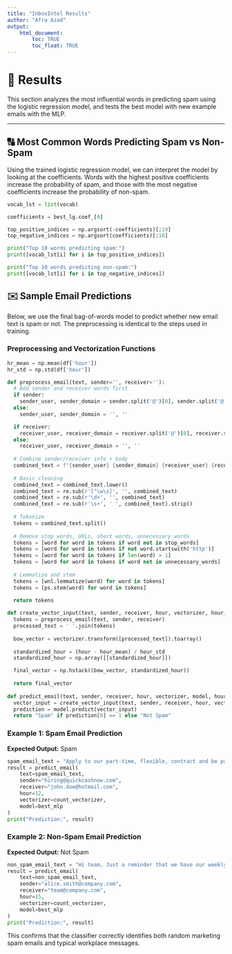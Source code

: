 ```yaml
---
title: "InboxIntel Results"
author: "Afra Azad"
output: 
    html_document:
        toc: TRUE
        toc_float: TRUE
---
```


# 🧪 Results

This section analyzes the most influential words in predicting spam using the logistic regression model, and tests the best model with new example emails with the MLP.

------------------------------------------------------------------------

## 🔠 Most Common Words Predicting Spam vs Non-Spam

Using the trained logistic regression model, we can interpret the model by looking at the coefficients. Words with the highest positive coefficients increase the probability of spam, and those with the most negative coefficients increase the probability of non-spam.

```python
vocab_lst = list(vocab)

coefficients = best_lg.coef_[0]

top_positive_indices = np.argsort(-coefficients)[:10]
top_negative_indices = np.argsort(coefficients)[:10]

print("Top 10 words predicting spam:")
print([vocab_lst[i] for i in top_positive_indices])

print("Top 10 words predicting non-spam:")
print([vocab_lst[i] for i in top_negative_indices])
```


## ✉️ Sample Email Predictions

Below, we use the final bag-of-words model to predict whether new email text is spam or not. The preprocessing is identical to the steps used in training.

### Preprocessing and Vectorization Functions

```python
hr_mean = np.mean(df['hour'])
hr_std = np.std(df['hour'])
```


```python
def preprocess_email(text, sender='', receiver=''):
  # Add sender and receiver words first
  if sender:
    sender_user, sender_domain = sender.split('@')[0], sender.split('@')[1]
  else:
    sender_user, sender_domain = '', ''

  if receiver:
    receiver_user, receiver_domain = receiver.split('@')[0], receiver.split('@')[1]
  else:
    receiver_user, receiver_domain = '', ''
    
  # Combine sender/receiver info + body
  combined_text = f"{sender_user} {sender_domain} {receiver_user} {receiver_domain} {text}"
    
  # Basic cleaning
  combined_text = combined_text.lower()
  combined_text = re.sub(r'[^\w\s]', '', combined_text)
  combined_text = re.sub(r'\d+', '', combined_text)
  combined_text = re.sub(r'\s+', ' ', combined_text).strip()
    
  # Tokenize
  tokens = combined_text.split()
    
  # Remove stop words, URLs, short words, unnecessary words
  tokens = [word for word in tokens if word not in stop_words]
  tokens = [word for word in tokens if not word.startswith('http')]
  tokens = [word for word in tokens if len(word) > 1]
  tokens = [word for word in tokens if word not in unnecessary_words]
    
  # Lemmatize and stem
  tokens = [wnl.lemmatize(word) for word in tokens]
  tokens = [ps.stem(word) for word in tokens]
  
  return tokens

def create_vector_input(text, sender, receiver, hour, vectorizer, hour_mean, hour_std):
  tokens = preprocess_email(text, sender, receiver)
  processed_text = ' '.join(tokens)
    
  bow_vector = vectorizer.transform([processed_text]).toarray()
    
  standardized_hour = (hour - hour_mean) / hour_std
  standardized_hour = np.array([[standardized_hour]])

  final_vector = np.hstack((bow_vector, standardized_hour))
    
  return final_vector
  
def predict_email(text, sender, receiver, hour, vectorizer, model, hour_mean=hr_mean, hour_std=hr_std):
  vector_input = create_vector_input(text, sender, receiver, hour, vectorizer, hour_mean, hour_std)
  prediction = model.predict(vector_input)
  return "Spam" if prediction[0] == 1 else "Not Spam"
```


### Example 1: Spam Email Prediction

**Expected Output:** Spam

```python
spam_email_text = "Apply to our part-time, flexible, contract and be paid bi-weekly $2000."
result = predict_email(
    text=spam_email_text,
    sender="hiring@quickcashnow.com",
    receiver="john.doe@hotmail.com",
    hour=12,
    vectorizer=count_vectorizer,
    model=best_mlp
)
print("Prediction:", result)
```


### Example 2: Non-Spam Email Prediction

**Expected Output:** Not Spam

```python
non_spam_email_text = "Hi team, Just a reminder that we have our weekly sync tomorrow at 10 AM in the usual meeting room. Please be on time and bring any updates you’d like to share. Thanks, Alice"
result = predict_email(
    text=non_spam_email_text,
    sender="alice.smith@company.com",
    receiver="team@company.com",
    hour=15,
    vectorizer=count_vectorizer,
    model=best_mlp
)
print("Prediction:", result)
```

This confirms that the classifier correctly identifies both random marketing spam emails and typical workplace messages.
